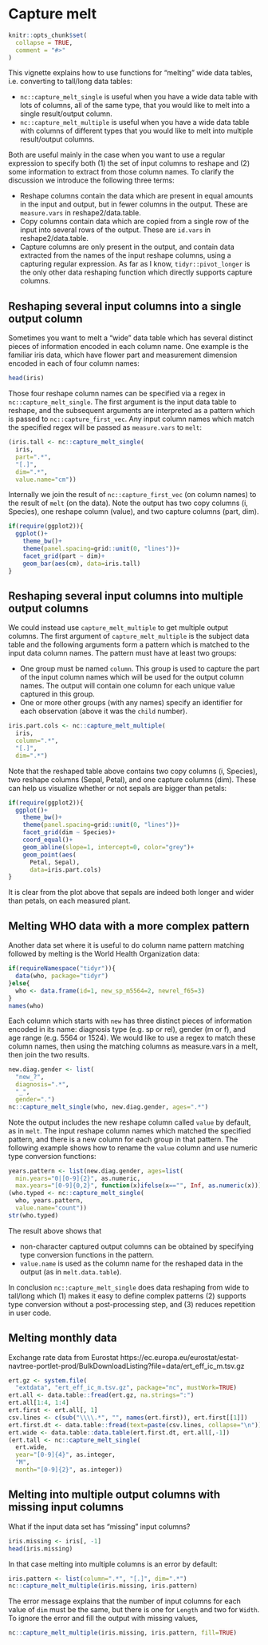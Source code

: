 <!--
%\VignetteEngine{knitr::knitr}
%\VignetteIndexEntry{vignette 3: capture melt}
-->

# Capture melt

```r
knitr::opts_chunk$set(
  collapse = TRUE,
  comment = "#>"
)
```

This vignette explains how to use functions for "melting" wide
data tables, i.e. converting to tall/long data tables:

* `nc::capture_melt_single` is useful when you have a wide data table
  with lots of columns, all of the same type, that you would like to
  melt into a single result/output column.
* `nc::capture_melt_multiple` is useful when you have a wide
  data table with columns of different types that you would like to
  melt into multiple result/output columns.

Both are useful mainly in the case when you want to use a regular
expression to specify both (1) the set of input columns to reshape and
(2) some information to extract from those column names. To clarify
the discussion we introduce the following three terms:

* Reshape columns contain the data which are present in equal amounts
  in the input and output, but in fewer columns in the output.
  These are `measure.vars` in reshape2/data.table.
* Copy columns contain data which are copied from a single row of the
  input into several rows of the output. These are `id.vars`
  in reshape2/data.table.
* Capture columns are only present in the output, and contain data
  extracted from the names of the input reshape columns,
  using a capturing regular expression.
  As far as I know, `tidyr::pivot_longer` is the only other
  data reshaping function which directly supports
  capture columns.

## Reshaping several input columns into a single output column

Sometimes you want to melt a "wide" data table which has several
distinct pieces of information encoded in each column name. One
example is the familiar iris data, which have flower part and
measurement dimension encoded in each of four column names:

```r
head(iris)
```

Those four reshape column names can be specified via a regex in
`nc::capture_melt_single`. The first argument is the input data table
to reshape, and the subsequent arguments are interpreted as a pattern
which is passed to `nc::capture_first_vec`. Any input column names
which match the specified regex will be passed as `measure.vars` to
`melt`:

```r
(iris.tall <- nc::capture_melt_single(
  iris,
  part=".*",
  "[.]",
  dim=".*",
  value.name="cm"))
```

Internally we join the result of `nc::capture_first_vec` (on column
names) to the result of `melt` (on the data). Note the output has two
copy columns (i, Species), one reshape column (value), and two capture
columns (part, dim).

```r

if(require(ggplot2)){
  ggplot()+
    theme_bw()+
    theme(panel.spacing=grid::unit(0, "lines"))+
    facet_grid(part ~ dim)+
    geom_bar(aes(cm), data=iris.tall)
}

```

## Reshaping several input columns into multiple output columns

We could instead use `capture_melt_multiple` to get multiple output
columns. The first argument of `capture_melt_multiple` is the
subject data table and the following arguments form a pattern which is
matched to the input data column names. The pattern must have at least
two groups:

* One group must be named `column`. This group is used to capture the
  part of the input column names which will be used for the output
  column names. The output will contain one column for each unique
  value captured in this group.
* One or more other groups (with any names) specify an identifier for
  each observation (above it was the `child` number).


```r
iris.part.cols <- nc::capture_melt_multiple(
  iris,
  column=".*",
  "[.]",
  dim=".*")
```

Note that the reshaped table above contains two copy columns (i,
Species), two reshape columns (Sepal, Petal), and one capture columns
(dim). These can help us visualize whether or not sepals are bigger
than petals:

```r

if(require(ggplot2)){
  ggplot()+
    theme_bw()+
    theme(panel.spacing=grid::unit(0, "lines"))+
    facet_grid(dim ~ Species)+
    coord_equal()+
    geom_abline(slope=1, intercept=0, color="grey")+
    geom_point(aes(
      Petal, Sepal),
      data=iris.part.cols)
}

```

It is clear from the plot above that sepals are indeed both longer and
wider than petals, on each measured plant.

## Melting WHO data with a more complex pattern

Another data set where it is useful to do column name pattern matching
followed by melting is the World Health Organization data:

```r

if(requireNamespace("tidyr")){
  data(who, package="tidyr")
}else{
  who <- data.frame(id=1, new_sp_m5564=2, newrel_f65=3)
}
names(who)

```

Each column which starts with `new` has three distinct pieces of
information encoded in its name: diagnosis type (e.g. sp or rel),
gender (m or f), and age range (e.g. 5564 or 1524). We would like to
use a regex to match these column names, then using the matching
columns as measure.vars in a melt, then join the two results. 

```r
new.diag.gender <- list(
  "new_?",
  diagnosis=".*",
  "_",
  gender=".")
nc::capture_melt_single(who, new.diag.gender, ages=".*")
```

Note the output includes the new reshape column called `value` by
default, as in `melt`. The input reshape column
names which matched the specified pattern, and there is a new column
for each group in that pattern. The following example shows how to
rename the `value` column and use numeric type conversion functions:

```r
years.pattern <- list(new.diag.gender, ages=list(
  min.years="0|[0-9]{2}", as.numeric,
  max.years="[0-9]{0,2}", function(x)ifelse(x=="", Inf, as.numeric(x))))
(who.typed <- nc::capture_melt_single(
  who, years.pattern,
  value.name="count"))
str(who.typed)
```

The result above shows that 

* non-character captured output columns can be obtained by specifying
  type conversion functions in the pattern.
* `value.name` is used as the column name for the reshaped data in the
  output (as in `melt.data.table`).

In conclusion `nc::capture_melt_single` does data reshaping from wide
to tall/long which (1) makes it easy to define complex patterns (2)
supports type conversion without a post-processing step, and (3)
reduces repetition in user code.

## Melting monthly data

Exchange rate data from Eurostat https://ec.europa.eu/eurostat/estat-navtree-portlet-prod/BulkDownloadListing?file=data/ert_eff_ic_m.tsv.gz

```r
ert.gz <- system.file(
  "extdata", "ert_eff_ic_m.tsv.gz", package="nc", mustWork=TRUE)
ert.all <- data.table::fread(ert.gz, na.strings=":")
ert.all[1:4, 1:4]
ert.first <- ert.all[, 1]
csv.lines <- c(sub("\\\\.*", "", names(ert.first)), ert.first[[1]])
ert.first.dt <- data.table::fread(text=paste(csv.lines, collapse="\n"))
ert.wide <- data.table::data.table(ert.first.dt, ert.all[,-1])
(ert.tall <- nc::capture_melt_single(
  ert.wide,
  year="[0-9]{4}", as.integer,
  "M",
  month="[0-9]{2}", as.integer))
```

## Melting into multiple output columns with missing input columns

What if the input data set has "missing" input columns?

```r
iris.missing <- iris[, -1]
head(iris.missing)
```

In that case melting into multiple columns is an error by default:

```r
iris.pattern <- list(column=".*", "[.]", dim=".*")
nc::capture_melt_multiple(iris.missing, iris.pattern)
```

The error message explains that the number of input columns for each
value of `dim` must be the same, but there is one for `Length` and two
for `Width`. To ignore the error and fill the output with missing
values,

```r
nc::capture_melt_multiple(iris.missing, iris.pattern, fill=TRUE)
```
